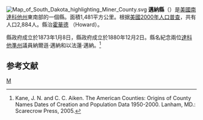 {{noteTA
|T=zh-hans:迈纳县 (南达科他州);zh-hk:邁納縣 (南達科他州);zh-tw:邁納郡 (南達科他州);
}}
[[File:Map_of_South_Dakota_highlighting_Miner_County.svg|right]]
'''邁納縣'''（{{lang-en|Miner County}}）是[[美國|美國]][[南達科他州|南達科他州]]東南部的一個縣。面積1,481平方公里。根据[[美國2000年人口普查|美國2000年人口普查]]，共有人口2,884人。縣治[[霍華德_(南達科他州)|霍華德]] （Howard）。

縣政府成立於1873年1月8日，縣政府成立於1880年12月2日。縣名紀念兩位[[達科他準州|達科他準州]]議員納爾遜·邁納和以法蓮·邁納。<ref>Kane, J. N. and C. C. Aiken. The American Counties: Origins of County Names Dates of Creation and Population Data 1950-2000. Lanham, MD.: Scarecrow Press, 2005.</ref>

== 参考文献 ==
<div class="references-small">
<references />
</div>

[[Category:南達科他州行政區劃|M]]